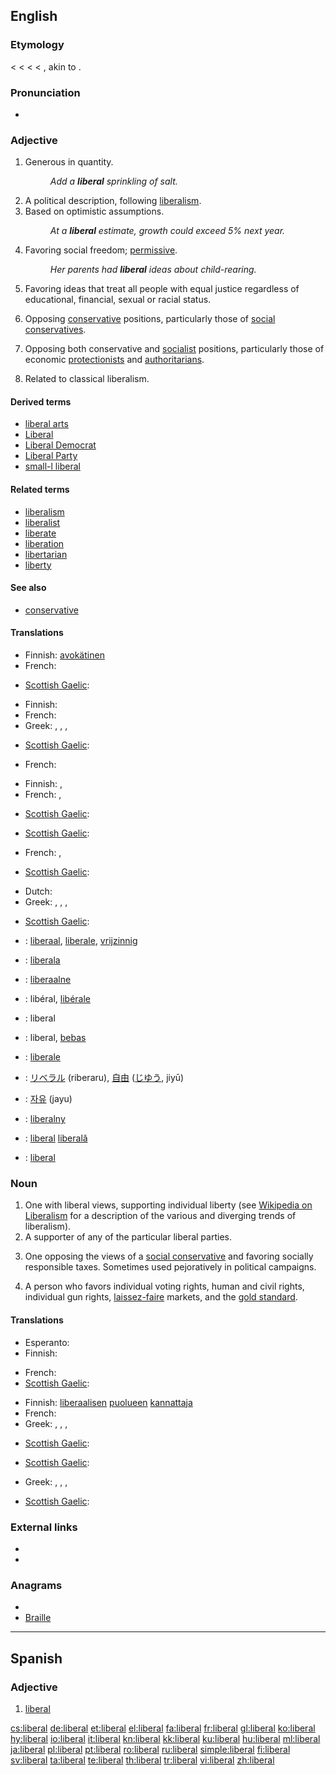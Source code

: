 {{also|Liberal}}
==English==

===Etymology===
< {{etyl|enm}} {{term|liberal|lang=enm}} < {{etyl|fro}} {{term|liberal|lang=fro}} < {{etyl|la}} {{term|liberalis||befitting a freeman}} < {{term|liber||free}}, akin to {{term|libet||it pleases}}.

===Pronunciation===
* {{audio|en-us-liberal.ogg|Audio (US)}}

===Adjective===
{{en-adj}}

# Generous in quantity.
#: ''Add a '''liberal''' sprinkling of salt.''
# A political description, following [[liberalism]].
# Based on optimistic assumptions.
#: ''At a '''liberal''' estimate, growth could exceed 5% next year.''
# Favoring social freedom; [[permissive]].
#: ''Her parents had '''liberal''' ideas about child-rearing.''
# Favoring ideas that treat all people with equal justice regardless of educational, financial, sexual or racial status.
# {{US}} Opposing [[conservative]] positions, particularly those of [[social conservative]]s.
# {{British}} Opposing both conservative and [[socialist]] positions, particularly those of economic [[protectionist]]s and [[authoritarian]]s.
# {{US}} Related to classical liberalism.

====Derived terms====
* [[liberal arts]]
* [[Liberal]]
* [[Liberal Democrat]]
* [[Liberal Party]]
* [[small-l liberal]]

====Related terms====
* [[liberalism]]
* [[liberalist]]
* [[liberate]]
* [[liberation]]
* [[libertarian]]
* [[liberty]]

====See also====
* [[conservative]]

====Translations====
{{trans-top|generous in quantity}}
* Finnish: [[avokätinen]]
* French: {{t+|fr|généreux|m}}
{{trans-mid}}
* [[Scottish Gaelic]]: {{t-|gd|pailt-làmhach|xs=Scottish Gaelic}}
{{trans-bottom}}

{{trans-top|political description, following liberalism, sometimes used without regard to true meaning, as a pejorative}}
* Finnish: {{t+|fi|liberaali}}
* French: {{t+|fr|libéral|m}}
* Greek: {{t|el|φιλελεύθερος|m|tr=phileléuceros}},  {{t|el|φιλελεύθερη|f|tr=phileléuceri}},  {{t|el|φιλελεύθερο|n|tr=phileléucero}},  {{t|el|φιλελεύθεροι|p|tr=phileléuceroi}}
{{trans-mid}}
* [[Scottish Gaelic]]: {{t-|gd|libearalach|xs=Scottish Gaelic}}
{{trans-bottom}}

{{trans-top|based on optimistic assumptions}}
* French: {{t+|fr|large|m|f}}
{{trans-mid}}
{{trans-bottom}}

{{trans-top|favoring social freedom; permissive}}
* Finnish: {{t-|fi|liberaalinen}}, {{t-|fi|vapaamielinen}}
* French: {{t+|fr|large|m|f}},  {{t+|fr|libre|m|f}}
{{trans-mid}}
* [[Scottish Gaelic]]: {{t-|gd|libearalach|xs=Scottish Gaelic}}
{{trans-bottom}}

{{trans-top|favoring ideas that treat all people with equal justice regardless of educational, financial, sexual or racial status}}
* [[Scottish Gaelic]]: {{t-|gd|libearalach|xs=Scottish Gaelic}}
{{trans-mid}}
{{trans-bottom}}

{{trans-top|opposing conservative positions, particularly those of social conservatives}}
* French: {{t+|fr|socialiste|m|f}},  {{t|fr|de gauche}}
{{trans-mid}}
* [[Scottish Gaelic]]: {{t-|gd|libearalach|xs=Scottish Gaelic}}
{{trans-bottom}}

{{trans-top|opposing both conservative and socialist positions, particularly those of economic protectionists and authoritarians}}
* Dutch: {{t|nl|libertaire|m|f}}
* Greek: {{t|el|φιλελευθεροκεντρώος|m|tr=phileleucerokentrŵos}},  {{t|el|φιλελευθεροκεντρώα|f|tr=phileleucerokentrŵa}},  {{t|el|φιλελευθεροκεντρώο|n|tr=phileleucerokentrŵo}},  {{t|el|φιλελευθεροκεντρώοι|p|tr=phileleucerokentrŵoi}}
{{trans-mid}}
* [[Scottish Gaelic]]: {{t-|gd|libearalach|xs=Scottish Gaelic}}
{{trans-bottom}}

{{checktrans-top}}
* {{ttbc|Dutch}}: [[liberaal]], [[liberale]], [[vrijzinnig]]
* {{ttbc|Esperanto}}: [[liberala]]
* {{ttbc|Estonian}}: [[liberaalne]]
* {{ttbc|French}}: libéral, [[libérale]]
* {{ttbc|German}}: liberal
* {{ttbc|Indonesian}}: liberal, [[bebas]]
* {{ttbc|Italian}}: [[liberale]]
{{checktrans-mid}}
* {{ttbc|Japanese}}: [[リベラル]] (riberaru), [[自由]] ([[じゆう]], jiyū)
* {{ttbc|Korean}}: [[자유]] (jayu)
* {{ttbc|Polish}}: [[liberalny]]
* {{ttbc|Romanian}}: [[liberal]] {{m}} [[liberală]] {{f}}
* {{ttbc|Spanish}}: [[liberal#Spanish|liberal]]
{{checktrans-bottom}}

===Noun===
{{en-noun}}

# One with liberal views, supporting individual liberty (see [[w:liberalism|Wikipedia on Liberalism]] for a description of the various and diverging trends of liberalism).
# A supporter of any of the particular liberal parties.
# {{US}} One opposing the views of a [[social conservative]] and favoring socially responsible taxes.  Sometimes used pejoratively in political campaigns.
# {{italbrac|US|Also 'classical liberal', akin to [[libertarian]]}} A person who favors individual voting rights, human and civil rights, individual gun rights, [[laissez-faire]] markets, and the [[gold standard]].

====Translations====
{{trans-top|One with liberal views, supporting individual liberty}}
* Esperanto: {{t-|eo|liberulo|xs=Esperanto}}
* Finnish: {{t+|fi|liberaali}}
{{trans-mid}}
* French: {{t+|fr|libéral|m}}
* [[Scottish Gaelic]]: {{t-|gd|libearalach|m|xs=Scottish Gaelic}}
{{trans-bottom}}

{{trans-top|supporter of any of the particular liberal parties}}
* Finnish: [[liberaalinen|liberaalisen]] [[puolue|puolueen]] [[kannattaja]]
* French: {{t+|fr|libéral}}
* Greek: {{t|el|Φιλελεύθερος|m|tr=Phileléuceros}},  {{t|el|Φιλελεύθερη|f|tr=Phileléceri}},  {{t|el|Φιλελεύθερο|n|tr=Phileléucero}},  {{t|el|Φιλελεύθεροι|p|tr=Phileléuceroi}}
{{trans-mid}}
* [[Scottish Gaelic]]: {{t-|gd|libearalach|m|xs=Scottish Gaelic}}
{{trans-bottom}}

{{trans-top|one opposing the views of a social conservative and favoring socially responsible taxes}}
* [[Scottish Gaelic]]: {{t-|gd|libearalach|m|xs=Scottish Gaelic}}
{{trans-mid}}
{{trans-bottom}}

{{trans-top|person who favors individual voting rights, human and civil rights, individual gun-rights, laissez-faire markets, and the gold standard}}
* Greek: {{t|el|φιλελεύθερος|m|tr=phileléuceros}},  {{t|el|φιλελεύθερη|f|tr=phileléuceri}},  {{t|el|φιλελεύθερο|n|tr=phileléucero}},  {{t|el|φιλελεύθεροι|p|tr=phileléuceroi}}
{{trans-mid}}
* [[Scottish Gaelic]]: {{t-|gd|libearalach|m|xs=Scottish Gaelic}}
{{trans-bottom}}

===External links===
* {{R:Webster 1913}}
* {{R:Century 1911}}

===Anagrams===
* {{alphagram|abeillr}}
* [[Braille#English|Braille]]

----

==Spanish==

===Adjective===
{{es-adj|pl=liberales}}

# [[#English|liberal]]

[[cs:liberal]]
[[de:liberal]]
[[et:liberal]]
[[el:liberal]]
[[fa:liberal]]
[[fr:liberal]]
[[gl:liberal]]
[[ko:liberal]]
[[hy:liberal]]
[[io:liberal]]
[[it:liberal]]
[[kn:liberal]]
[[kk:liberal]]
[[ku:liberal]]
[[hu:liberal]]
[[ml:liberal]]
[[ja:liberal]]
[[pl:liberal]]
[[pt:liberal]]
[[ro:liberal]]
[[ru:liberal]]
[[simple:liberal]]
[[fi:liberal]]
[[sv:liberal]]
[[ta:liberal]]
[[te:liberal]]
[[th:liberal]]
[[tr:liberal]]
[[vi:liberal]]
[[zh:liberal]]